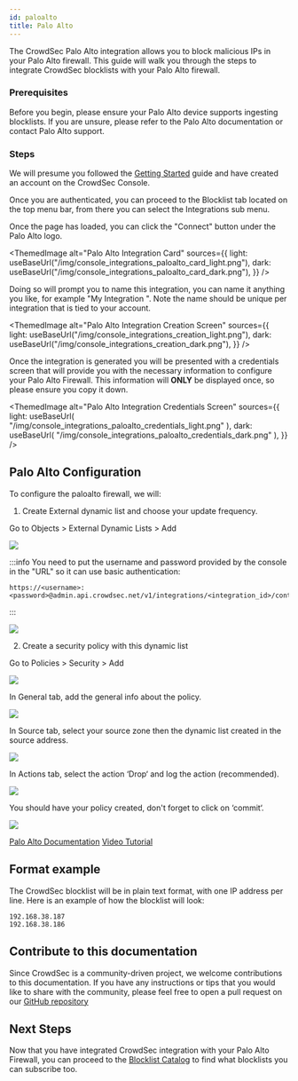 ```yaml
---
id: paloalto
title: Palo Alto
---
```



The CrowdSec Palo Alto integration allows you to block malicious IPs in your Palo Alto firewall. This guide will walk you through the steps to integrate CrowdSec blocklists with your Palo Alto firewall.

### Prerequisites

Before you begin, please ensure your Palo Alto device supports ingesting blocklists. If you are unsure, please refer to the Palo Alto documentation or contact Palo Alto support.

### Steps

We will presume you followed the [Getting Started](integrations/intro.mdx) guide and have created an account on the CrowdSec Console.

Once you are authenticated, you can proceed to the Blocklist tab located on the top menu bar, from there you can select the Integrations sub menu.

Once the page has loaded, you can click the "Connect" button under the Palo Alto logo.

<ThemedImage
    alt="Palo Alto Integration Card"
    sources={{
        light: useBaseUrl("/img/console_integrations_paloalto_card_light.png"),
        dark: useBaseUrl("/img/console_integrations_paloalto_card_dark.png"),
    }}
/>

Doing so will prompt you to name this integration, you can name it anything you like, for example "My Integration ". Note the name should be unique per integration that is tied to your account.

<ThemedImage
    alt="Palo Alto Integration Creation Screen"
    sources={{
        light: useBaseUrl("/img/console_integrations_creation_light.png"),
        dark: useBaseUrl("/img/console_integrations_creation_dark.png"),
    }}
/>

Once the integration is generated you will be presented with a credentials screen that will provide you with the necessary information to configure your Palo Alto Firewall. This information will **ONLY** be displayed once, so please ensure you copy it down.

<ThemedImage
    alt="Palo Alto Integration Credentials Screen"
    sources={{
        light: useBaseUrl(
            "/img/console_integrations_paloalto_credentials_light.png"
        ),
        dark: useBaseUrl(
            "/img/console_integrations_paloalto_credentials_dark.png"
        ),
    }}
/>

## Palo Alto Configuration

To configure the paloalto firewall, we will:

1. Create External dynamic list and choose your update frequency.

Go to Objects > External Dynamic Lists > Add

![](/img/paloalto_step1.png)

:::info
You need to put the username and password provided by the console in the "URL" so it can use basic authentication:

```
https://<username>:<password>@admin.api.crowdsec.net/v1/integrations/<integration_id>/content
```

:::

![](/img/paloalto_step2.png)

2. Create a security policy with this dynamic list

Go to Policies > Security > Add

![](/img/paloalto_step3.png)

In General tab, add the general info about the policy.

![](/img/paloalto_step4.png)

In Source tab, select your source zone then the dynamic list created in the source address.

![](/img/paloalto_step5.png)

In Actions tab, select the action ‘Drop‘ and log the action (recommended).

![](/img/paloalto_step6.png)

You should have your policy created, don't forget to click on ‘commit‘.

![](/img/paloalto_step7.png)

[Palo Alto Documentation](https://docs.paloaltonetworks.com/pan-os/11-1/pan-os-admin/policy/use-an-external-dynamic-list-in-policy/external-dynamic-list#idf36cb80a-77f1-4d17-9c4b-7efe9fe426af)
[Video Tutorial](https://www.youtube.com/watch?v=QFVI4sOFoaI)

## Format example

The CrowdSec blocklist will be in plain text format, with one IP address per line. Here is an example of how the blocklist will look:

```
192.168.38.187
192.168.38.186
```

## Contribute to this documentation

Since CrowdSec is a community-driven project, we welcome contributions to this documentation. If you have any instructions or tips that you would like to share with the community, please feel free to open a pull request on our [GitHub repository](https://github.com/crowdsecurity/crowdsec-docs)

## Next Steps

Now that you have integrated CrowdSec integration with your Palo Alto Firewall, you can proceed to the [Blocklist Catalog](console/blocklists/catalog.md) to find what blocklists you can subscribe too.
